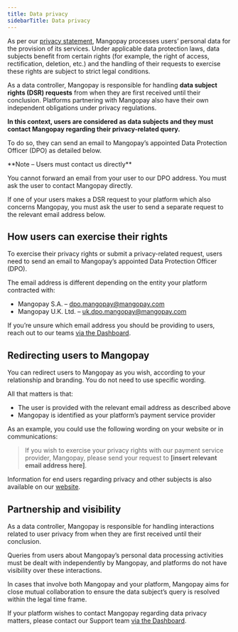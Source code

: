 ```yaml
---
title: Data privacy
sidebarTitle: Data privacy
---
```


As per our <a href="https://mangopay.com/privacy-statement" target="_blank">privacy statement</a>, Mangopay processes users’ personal data for the provision of its services. Under applicable data protection laws, data subjects benefit from certain rights (for example, the right of access, rectification, deletion, etc.) and the handling of their requests to exercise these rights are subject to strict legal conditions. 

As a data controller, Mangopay is responsible for handling **data subject rights (DSR) requests** from when they are first received until their conclusion. Platforms partnering with Mangopay also have their own independent obligations under privacy regulations. 

**In this context, users are considered as data subjects and they must contact Mangopay regarding their privacy-related query.**

To do so, they can send an email to Mangopay’s appointed Data Protection Officer (DPO) as detailed below.

<Note>
  **Note – Users must contact us directly**

  You cannot forward an email from your user to our DPO address. You must ask the user to contact Mangopay directly.

  If one of your users makes a DSR request to your platform which also concerns Mangopay, you must ask the user to send a separate request to the relevant email address below.
</Note>

## How users can exercise their rights

To exercise their privacy rights or submit a privacy-related request, users need to send an email to Mangopay’s appointed Data Protection Officer (DPO). 

The email address is different depending on the entity your platform contracted with:
- Mangopay S.A. – <a href="mailto:dpo.mangopay@mangopay.com">dpo.mangopay@mangopay.com</a>
- Mangopay U.K. Ltd. – <a href="mailto:uk.dpo.mangopay@mangopay.com">uk.dpo.mangopay@mangopay.com</a>

If you’re unsure which email address you should be providing to users, reach out to our teams <a href="https://hub.mangopay.com" target="_blank">via the Dashboard</a>.

## Redirecting users to Mangopay

You can redirect users to Mangopay as you wish, according to your relationship and branding. You do not need to use specific wording. 

All that matters is that:
- The user is provided with the relevant email address as described above
- Mangopay is identified as your platform’s payment service provider

As an example, you could use the following wording on your website or in communications: 
> If you wish to exercise your privacy rights with our payment service provider, Mangopay, please send your request to **[insert relevant email address here]**.

Information for end users regarding privacy and other subjects is also available on our <a href="https://mangopay.com/end-users" target="_blank">website</a>.

## Partnership and visibility
As a data controller, Mangopay is responsible for handling interactions related to user privacy from when they are first received until their conclusion. 

Queries from users about Mangopay’s personal data processing activities must be dealt with independently by Mangopay, and platforms do not have visibility over these interactions.

In cases that involve both Mangopay and your platform, Mangopay aims for close mutual collaboration to ensure the data subject’s query is resolved within the legal time frame.

If your platform wishes to contact Mangopay regarding data privacy matters, please contact our Support team <a href="https://hub.mangopay.com" target="_blank">via the Dashboard</a>.